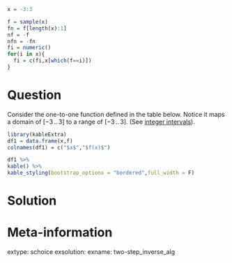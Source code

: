 ```r
x = -3:3

f = sample(x)
fn = f[length(x):1]
nf = -f
nfn = -fn
fi = numeric()
for(i in x){
  fi = c(fi,x[which(f==i)])
}

```

Question
========

Consider the one-to-one function defined in the table below. Notice it maps a domain of $[-3\,..\,3]$ to a range of $[-3\,..\,3]$. (See [integer intervals](https://en.wikipedia.org/wiki/Interval_(mathematics)#Integer_intervals)).


```r
library(kableExtra)
df1 = data.frame(x,f)
colnames(df1) = c("$x$","$f(x)$")

df1 %>%
kable() %>%
kable_styling(bootstrap_options = "bordered",full_width = F)
```







Solution
========




Meta-information
============
extype: schoice
exsolution: 
exname: two-step_inverse_alg